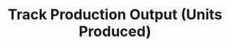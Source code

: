 ---
title: "Track Production Output (Units Produced)"
description: "Description of your new file."
---
